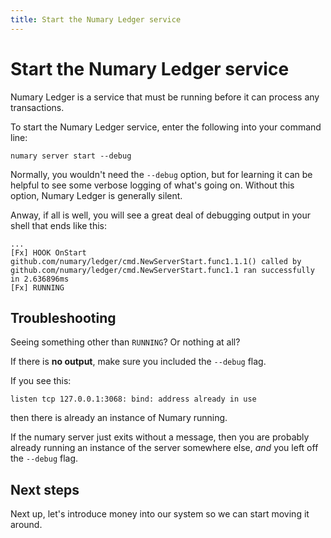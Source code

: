 ```yaml
---
title: Start the Numary Ledger service
---
```


# Start the Numary Ledger service

Numary Ledger is a service that must be running before it can process any transactions.

To start the Numary Ledger service, enter the following into your command line:

```shell
numary server start --debug
```

Normally, you wouldn't need the `--debug` option, but for learning it can be helpful to see some verbose logging of what's going on. Without this option, Numary Ledger is generally silent.

Anway, if all is well, you will see a great deal of debugging output in your shell that ends like this:

```
...
[Fx] HOOK OnStart       github.com/numary/ledger/cmd.NewServerStart.func1.1.1() called by github.com/numary/ledger/cmd.NewServerStart.func1.1 ran successfully in 2.636896ms
[Fx] RUNNING
```

## Troubleshooting

Seeing something other than `RUNNING`? Or nothing at all?

If there is **no output**, make sure you included the `--debug` flag.

If you see this:
```shell
listen tcp 127.0.0.1:3068: bind: address already in use
```
then there is already an instance of Numary running.

If the numary server just exits without a message, then you are probably already running an instance of the server somewhere else, _and_ you left off the `--debug` flag.

## Next steps

Next up, let's introduce money into our system so we can start moving it around.